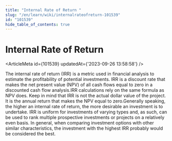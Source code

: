 ```yaml
---
title: "Internal Rate of Return "
slug: "/en/learn/wiki/internalrateofreturn-101539"
id: "101539"
hide_table_of_contents: true
---
```



# Internal Rate of Return 

<ArticleMeta id={101539} updatedAt={'2023-09-26 13:58:58'} />
<div className='border-solid border-b border-t-0 my-4 border-[var(--ifm-color-gray-300)]' />

The internal rate of return (IRR) is a metric used in financial analysis to estimate the profitability of potential investments. IRR is a discount rate that makes the net present value (NPV) of all cash flows equal to zero in a discounted cash flow analysis.IRR calculations rely on the same formula as NPV does. Keep in mind that IRR is not the actual dollar value of the project. It is the annual return that makes the NPV equal to zero.Generally speaking, the higher an internal rate of return, the more desirable an investment is to undertake. IRR is uniform for investments of varying types and, as such, can be used to rank multiple prospective investments or projects on a relatively even basis. In general, when comparing investment options with other similar characteristics, the investment with the highest IRR probably would be considered the best.
